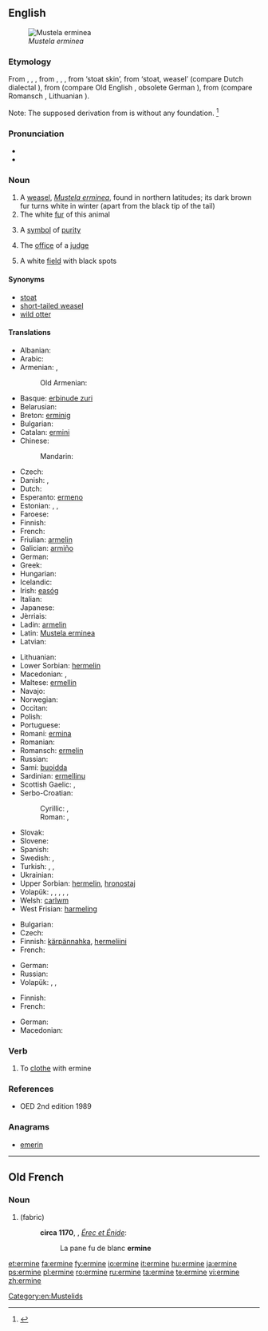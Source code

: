 ==English==
[[File:Veasel.jpg|thumb|right|''Mustela erminea'']]

===Etymology===
From {{etyl|enm}} {{term|ermine|lang=enm}}, {{term|ermin|lang=enm}}, {{term|ermyn|lang=enm}}, from {{etyl|fro}} {{term|ermin|lang=fro}}, {{term|ermine|lang=fro}}, {{term|hermine|lang=fro}}, from {{etyl|odt|-}} {{recons|harmino|lang=odt}} ‘stoat skin’, from {{recons|harmo|lang=odt}} ‘stoat, weasel’ (compare Dutch dialectal {{term|herm|lang=nl}}), from {{etyl|gem-pro|en}} {{recons|harmōn|lang=gem-pro}} (compare Old English {{term|hearma|lang=ang}}, obsolete German {{term|Harm|lang=de}}), from {{etyl|ine-pro|en}} {{recons|ḱormon|lang=ine-pro}} (compare Romansch {{term|carmun|lang=rm}}, Lithuanian {{term|sarmuo|sarmuõ|lang=lt}}).

Note: The supposed derivation from {{etyl|ML.|-}} {{term|mus|mūs|lang=la}} {{term|Armenius|lang=la||Armenian mouse}} is without any foundation. <ref>{{R:Century 1911}}</ref>

===Pronunciation===
* {{IPA|/ˈɜːmɪn/}}
* {{rhymes|ɜː(r)mɪn}}

===Noun===
{{wikipedia}}
{{en-noun}}

# A [[weasel]], ''[[Mustela erminea]]'', found in northern latitudes; its dark brown fur turns white in winter (apart from the black tip of the tail)
# The white [[fur]] of this animal
# {{poetic}} A [[symbol]] of [[purity]]
# {{figuratively}} The [[office]] of a [[judge]]
# {{heraldry}} A white [[field]] with black spots

====Synonyms====
* [[stoat]] {{qualifier|British}}
* [[short-tailed weasel]]
* [[wild otter]]

====Translations====
{{trans-top|Mustela erminea}}
* Albanian: {{t-|sq|ermelina}}
* Arabic: {{t-|ar|قاقم|m|tr=qāqim|sc=Arab}}
* Armenian: {{t+|hy|կնգում|tr=kngum}}, {{t-|hy|սպիտակ աքիս|tr=spitak ak’is}}
*: Old Armenian: {{tø|xcl|ախազ|tr=axaz|sc=Armn}}
* Basque: [[erbinude zuri]]
* Belarusian: {{t-|be|гарнастай|m|tr=harnastáj|sc=Cyrl}}
* Breton: [[erminig]]
* Bulgarian: {{t-|bg|хермелин|m|tr=hermelin}}
* Catalan: [[ermini]]
* Chinese:
*: Mandarin: {{t|zh|白鼬|tr=báiyòu|sc=Hani}}
* Czech: {{t-|cs|hranostaj|m}}
* Danish: {{t-|da|hermelin|c}}, {{t-|da|lækat|c}}
* Dutch: {{t+|nl|hermelijn|m}}
* Esperanto: [[ermeno]]
* Estonian: {{t-|et|kärp}}, {{t-|et|lahits}}, {{t-|et|hermeliin}}
* Faroese: {{t-|fo|roysikøttur}}
* Finnish: {{t+|fi|kärppä}}
* French: {{t+|fr|hermine|f}}
* Friulian: [[armelin]]
* Galician: [[armiño]]
* German: {{t+|de|Hermelin|n}}
* Greek: {{t+|el|ερμίνα|f|tr=ermína}}
* Hungarian: {{t+|hu|hermelin}}
* Icelandic: {{t+|is|hreysiköttur}}
* Irish: [[easóg]]
* Italian: {{t-|it|ermellino|m}}
* Japanese: {{t-|ja|オコジョ|tr=okojo|sc=Jpan}}
* Jèrriais: {{tø|roa-jer|b'lette|f}}
* Ladin: [[armelin]]
* Latin: [[Mustela erminea]] {{f}}
* Latvian: {{t-|lv|sermulis|m}}
{{trans-mid}}
* Lithuanian: {{t-|lt|šermuonėlis|xs=Lithuanian}}
* Lower Sorbian: [[hermelin]]
* Macedonian: {{t-|mk|хермелин|m|tr=hermelín}}, {{t-|mk|ермелин|m|tr=ermelín}}
* Maltese: [[ermellin]]
* Navajo: {{tø|nv|dlǫ́ʼiiłgaii}}
* Norwegian: {{t+|no|røyskatt}}
* Occitan: {{t-|oc|ermina|f}}
* Polish: {{t+|pl|gronostaj|m}}
* Portuguese: {{t+|pt|arminho|m}}
* Romani: [[ermina]] {{f}}
* Romanian: {{t-|ro|hermelina|f}}
* Romansch: [[ermelin]]
* Russian: {{t+|ru|горностай|m|tr=gornostáj}}
* Sami: [[buoidda]]
* Sardinian: [[ermellinu]]
* Scottish Gaelic: {{t-|gd|neas|f|xs=Scottish Gaelic}}, {{t-|gd|neas mhòr|f|xs=Scottish Gaelic}}
* Serbo-Croatian:
*: Cyrillic: {{t-|sh|хермелин|m}}, {{t-|sh|зердав|m}}
*: Roman: {{t-|sh|hermelin|m}}, {{t-|sh|zerdav|m}}
* Slovak: {{t-|sk|hranostaj|m}}
* Slovene: {{t+|sl|hermelin|m}}
* Spanish: {{t+|es|armiño|m}}
* Swedish: {{t+|sv|hermelin|c}}, {{t+|sv|lekatt|c}}
* Turkish: {{t+|tr|as}}, {{t+|tr|kakım}}, {{t+|tr|ermin}}
* Ukrainian: {{t-|uk|горностай|m|tr=hornostáj}}
* Upper Sorbian: [[hermelin]], [[hronostaj]]
* Volapük: {{qualifier|♂♀}} {{t+|vo|härmin}}, {{qualifier|♂}} {{t-|vo|hihärmin}}, {{qualifier|♀}} {{t-|vo|jihärmin}}, {{qualifier|♂♀ offspring, young}} {{t-|vo|härminül}}, {{qualifier|♂ offspring}} {{t-|vo|hihärminül}}, {{qualifier|♀ offspring}} {{t-|vo|jihärminül}}
* Welsh: [[carlwm]]
* West Frisian: [[harmeling]]
{{trans-bottom}}

{{trans-top|the white fur of this animal}}
* Bulgarian: {{t-|bg|хермелин|m|tr=hermelin}}
* Czech: {{t-|cs|hranostaj|m}}
* Finnish: [[kärpännahka]], [[hermeliini]]
* French: {{t+|fr|hermine|f}}
{{trans-mid}}
* German: {{t+|de|Hermelin|m}}
* Russian: {{t+|ru|горностай|m|tr=gornostáj}}
* Volapük: {{qualifier|untanned}} {{t-|vo|härminaskin}}, {{t-|vo|härminapläd}}, {{t-|vo|visafot}}
{{trans-bottom}}

{{trans-top|a symbol of purity}}
{{trans-mid}}
{{trans-bottom}}

{{trans-top|the office of a judge}}
{{trans-mid}}
{{trans-bottom}}

{{trans-top|(heraldry) a white field with black spots}}
* Finnish: {{t-|fi|kärpännahka}}
* French: {{t+|fr|hermine|f}}
{{trans-mid}}
* German: {{t+|de|Hermelin|n}}
* Macedonian: {{t-|mk|хермелин|m|tr=hermelín}}
{{trans-bottom}}

===Verb===
{{en-verb|ermin|es}}

# To [[clothe]] with ermine

===References===
* OED 2nd edition 1989
<references/>

===Anagrams===
* [[emerin#English|emerin]]

[[Category:en:Mustelids]]

----

==Old French==

===Noun===
{{fro-noun|f}}

# {{l|en|ermine}} (fabric)
#: '''circa 1170''', {{w|Chrétien de Troyes}}, ''[[s:fr:Érec et Énide|Érec et Énide]]'':
#:: La pane fu de blanc '''ermine'''

[[et:ermine]]
[[fa:ermine]]
[[fy:ermine]]
[[io:ermine]]
[[it:ermine]]
[[hu:ermine]]
[[ja:ermine]]
[[ps:ermine]]
[[pl:ermine]]
[[ro:ermine]]
[[ru:ermine]]
[[ta:ermine]]
[[te:ermine]]
[[vi:ermine]]
[[zh:ermine]]